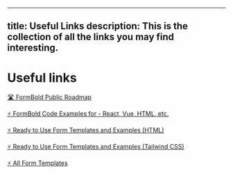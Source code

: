 <!-- Generated at: 2025-08-25T08:44:42.051Z -->

---
title: Useful Links
description: This is the collection of all the links you may find interesting.
---

# Useful links

[🛣️ FormBold Public Roadmap](https://formbold.notion.site/b1373d4bd23f45cca0b35f71821f7752?v=5cd155c9ea864a2c9f5c9b6d6b2e29f3)

[⚡ FormBold Code Examples for - React, Vue, HTML, etc.](https://github.com/FormBold/examples)

[⚡ Ready to Use Form Templates and Examples (HTML)](https://github.com/FormBold/html-form-examples-templates)

[⚡ Ready to Use Form Templates and Examples (Tailwind CSS)](https://github.com/FormBold/tailwind-forms)

[⚡ All Form Templates](https://formbold.com/templates)
